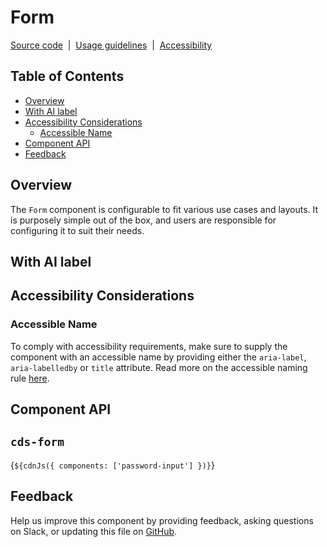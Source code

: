 
<Meta of={FormStories} component="cds-form" />

# Form

[Source code](https://github.com/carbon-design-system/carbon/tree/main/packages/react/src/components/Form)
&nbsp;|&nbsp;
[Usage guidelines](https://www.carbondesignsystem.com/components/form/usage)
&nbsp;|&nbsp;
[Accessibility](https://www.carbondesignsystem.com/components/form/accessibility)

## Table of Contents

- [Overview](#overview)
- [With AI label](#with-ai-label)
- [Accessibility Considerations](#accessibility-considerations)
  - [Accessible Name](#accessible-name)
- [Component API](#component-api)
- [Feedback](#feedback)

## Overview

The `Form` component is configurable to fit various use cases and layouts. It is
purposely simple out of the box, and users are responsible for configuring it to
suit their needs.

<Canvas of={FormStories.Default} />

## With AI label

<Canvas of={FormStories.WithAILabel} />

## Accessibility Considerations

### Accessible Name

To comply with accessibility requirements, make sure to supply the component
with an accessible name by providing either the `aria-label`, `aria-labelledby`
or `title` attribute. Read more on the accessible naming rule
[here](https://able.ibm.com/rules/archives/latest/doc/en-US/aria_accessiblename_exists.html).

## Component API

## `cds-form`

<ArgTypes of="cds-form" />

<Markdown>{`${cdnJs({ components: ['password-input'] })}`}</Markdown>

## Feedback

Help us improve this component by providing feedback, asking questions on Slack,
or updating this file on
[GitHub](https://github.com/carbon-design-system/carbon/edit/main/packages/web-components/src/components/form/form.mdx).
